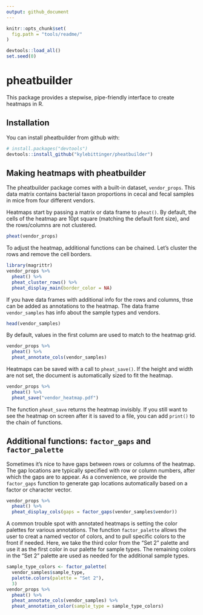 ```yaml
---
output: github_document
---
```


<!-- README.md is generated from README.Rmd. Please edit that file -->

```r
knitr::opts_chunk$set(
  fig.path = "tools/readme/"
)
```

```r
devtools::load_all()
set.seed(0)
```

# pheatbuilder

This package provides a stepwise, pipe-friendly interface to create heatmaps in
R.

## Installation

You can install pheatbuilder from github with:

```r
# install.packages("devtools")
devtools::install_github("kylebittinger/pheatbuilder")
```

## Making heatmaps with pheatbuilder

The pheatbuilder package comes with a built-in dataset, `vendor_props`. This
data matrix contains bacterial taxon proportions in cecal and fecal samples
in mice from four different vendors.

Heatmaps start by passing a matrix or data frame to `pheat()`. By default,
the cells of the heatmap are 10pt square (matching the default font size), and
the rows/columns are not clustered.

```r
pheat(vendor_props)
```

To adjust the heatmap, additional functions can be chained. Let's cluster
the rows and remove the cell borders.

```r
library(magrittr)
vendor_props %>%
  pheat() %>%
  pheat_cluster_rows() %>%
  pheat_display_main(border_color = NA)
```

If you have data frames with additional info for the rows and columns, thse can
be added as annotations to the heatmap. The data frame `vendor_samples` has
info about the sample types and vendors.

```r
head(vendor_samples)
```

By default, values in the first column are used to match to the heatmap grid.

```r
vendor_props %>%
  pheat() %>%
  pheat_annotate_cols(vendor_samples)
```

Heatmaps can be saved with a call to `pheat_save()`. If the height and width
are not set, the document is automatically sized to fit the heatmap.

```r
vendor_props %>%
  pheat() %>%
  pheat_save("vendor_heatmap.pdf")
```


The function `pheat_save` returns the heatmap invisibly. If you still want to
see the heatmap on screen after it is saved to a file, you can add `print()` to
the chain of functions.

## Additional functions: `factor_gaps` and `factor_palette`

Sometimes it's nice to have gaps between rows or columns of the heatmap. The
gap locations are typically specified with row or column numbers, after which
the gaps are to appear. As a convenience, we provide the `factor_gaps` function
to generate gap locations automatically based on a factor or character vector.

```r
vendor_props %>%
  pheat() %>%
  pheat_display_cols(gaps = factor_gaps(vendor_samples$vendor))
```

A common trouble spot with annotated heatmaps is setting the color palettes for
various annotations. The function `factor_palette` allows the user to creat a
named vector of colors, and to pull specific colors to the front if needed.
Here, we take the third color from the "Set 2" palette and use it as the first
color in our palette for sample types. The remaining colors in the "Set 2"
palette are used as needed for the additional sample types.

```r
sample_type_colors <- factor_palette(
  vendor_samples$sample_type, 
  palette.colors(palette = "Set 2"), 
  3)
vendor_props %>%
  pheat() %>%
  pheat_annotate_cols(vendor_samples) %>%
  pheat_annotation_color(sample_type = sample_type_colors)
```

